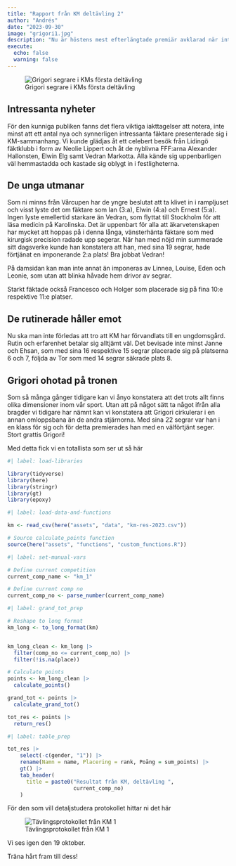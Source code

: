 ```yaml
---
title: "Rapport från KM deltävling 2"
author: "Andrés"
date: "2023-09-30"
image: "grigori1.jpg"
description: "Nu är höstens mest efterlängtade premiär avklarad när inte mindre än 24 högt motiverade och talangfulla fäktare släpptes lös i årets första KM-deltävling. Som förväntat bjöd tävlingen på många, spännande nyheter och överraskningar, men en sak var sig lik – ingen kan rubba Grigori!"
execute:
  echo: false
  warning: false
---
```


![Grigori segrare i KMs första deltävling](grigori.jpg){fig-alt="grigori segrare i KMs första deltävling"}

## Intressanta nyheter

För den kunniga publiken fanns det flera viktiga iakttagelser att notera, inte minst att ett antal nya och synnerligen intressanta fäktare presenterade sig i KM-sammanhang. Vi kunde glädjas åt ett celebert besök från Lidingö fäktklubb i form av Neolie Lippert och åt de nyblivna FFF:arna Alexander Hallonsten, Elwin Elg samt Vedran Markotta. Alla kände sig uppenbarligen väl hemmastadda och kastade sig oblygt in i festligheterna. 

## De unga utmanar

Som ni minns från Vårcupen har de yngre beslutat att ta klivet in i rampljuset och visst lyste det om fäktare som Ian (3:a), Elwin (4:a) och Ernest (5:a). Ingen lyste emellertid starkare än Vedran, som flyttat till Stockholm för att läsa medicin på Karolinska. Det är uppenbart för alla att äkarvetenskapen har mycket att hoppas på i denna långa, vänsterhänta fäktare som med kirurgisk precision radade upp segerar. När han med nöjd min summerade sitt dagsverke kunde han konstatera att han, med sina 19 segrar, hade förtjänat en imponerande 2:a plats! Bra jobbat Vedran!

På damsidan kan man inte annat än imponeras av Linnea, Louise, Eden och Leonie, som utan att blinka håvade hem drivor av segrar.

Starkt fäktade också Francesco och Holger som placerade sig på fina 10:e respektive 11:e platser.

## De rutinerade håller emot

Nu ska man inte förledas att tro att KM har förvandlats till en ungdomsgård. Rutin och erfarenhet betalar sig alltjämt väl. Det bevisade inte minst Janne och Ehsan, som med sina 16 respektive 15 segrar placerade sig på platserna 6 och 7, följda av Tor som med 14 segrar säkrade plats 8.

## Grigori ohotad på tronen

Som så många gånger tidigare kan vi ånyo konstatera att det trots allt finns olika dimensioner inom vår sport. Utan att på något sätt ta något ifrån alla bragder vi tidigare har nämnt kan vi konstatera att Grigori cirkulerar i en annan omloppsbana än de andra stjärnorna. Med sina 22 segrar var han i en klass för sig och för detta premierades han med en välförtjänt seger. Stort grattis Grigori!

Med detta fick vi en totallista som ser ut så här

```r
#| label: load-libraries

library(tidyverse)
library(here)
library(stringr)
library(gt)
library(epoxy)

```

```r
#| label: load-data-and-functions

km <- read_csv(here("assets", "data", "km-res-2023.csv"))

# Source calculate_points function
source(here("assets", "functions", "custom_functions.R"))

```

```r
#| label: set-manual-vars

# Define current competition
current_comp_name <- "km_1"

# Define current comp no
current_comp_no <- parse_number(current_comp_name)

```

```r
#| label: grand_tot_prep

# Reshape to long format
km_long <- to_long_format(km) 


km_long_clean <- km_long |> 
  filter(comp_no <= current_comp_no) |>
  filter(!is.na(place))

# Calculate points
points <- km_long_clean |> 
  calculate_points()  

grand_tot <- points |> 
  calculate_grand_tot()

tot_res <- points |> 
  return_res()

```

```r
#| label: table_prep

tot_res |> 
    select(-c(gender, "1")) |> 
    rename(Namn = name, Placering = rank, Poäng = sum_points) |> 
    gt() |> 
    tab_header(
      title = paste0("Resultat från KM, deltävling ", 
                     current_comp_no)
    )

```

För den som vill detaljstudera protokollet hittar ni det här

![Tävlingsprotokollet från KM 1](resultat_km1.jpg){fig-alt="Tävlingsprotokollet från KM 1"}

Vi ses igen den 19 oktober.

Träna hårt fram till dess!
